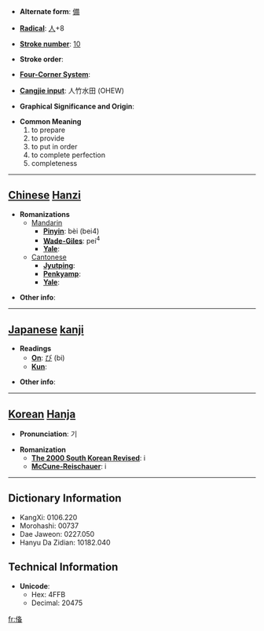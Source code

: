 * '''Alternate form''': [[備]]

* '''[[Wiktionary:Chinese radical index| Radical]]''': [[Wiktionary:Chinese radical index 人|人]]+8

* '''[[Wiktionary:Chinese total strokes index|Stroke number]]''': [[Wiktionary:Chinese total strokes index 10|10]]

* '''Stroke order''': 

* '''[[Wiktionary:Chinese four corner index|Four-Corner System]]''': 

* '''[[Wiktionary:Chinese Cangjie index|Cangjie input]]''': 人竹水田 (OHEW)

* '''Graphical Significance and Origin''': 

* '''Common Meaning'''
*#to prepare
*# to provide
*# to put in order
*# to complete perfection
*# completeness


----

== [[Chinese]] [[Hanzi]] ==

* '''Romanizations'''
** [[Mandarin]]
*** '''[[Pinyin]]''': bèi (bei4)
*** '''[[Wade-Giles]]''': pei<sup>4</sup>
*** '''[[Yale]]''': 
**[[Cantonese]]
***'''[[Jyutping]]''':
***'''[[Penkyamp]]''': 
***'''[[Yale]]''': 

* '''Other info''': 

----

== [[Japanese]] [[kanji]] ==

* '''Readings'''
** '''[[On]]''': [[び]] (bi)
** '''[[Kun]]''': 

* '''Other info''':  

----

== [[Korean]] [[Hanja]] ==

* '''Pronunciation''': 기

* '''Romanization'''
** '''[[The 2000 South Korean Revised Romanization|The 2000 South Korean Revised]]''': i
** '''[[McCune-Reischauer]]''': i

----

== Dictionary Information ==

* KangXi: 0106.220
* Morohashi: 00737
* Dae Jaweon: 0227.050
* Hanyu Da Zidian: 10182.040

== Technical Information ==

* '''Unicode''':
** Hex: 4FFB
** Decimal: 20475

[[fr:俻]]